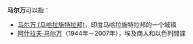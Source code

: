 '''马尔万'''可以指：

*[[马尔万_(马哈拉施特拉邦)|马尔万 (马哈拉施特拉邦)]]，印度马哈拉施特拉邦的一个城镇
*[[阿什拉夫·马尔万|阿什拉夫·马尔万]]（1944年－2007年），埃及商人和以色列間諜

{{Disambig|Cat=三字消歧义}}